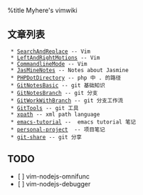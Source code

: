 %title Myhere's vimwiki

== 文章列表 ==
  * [[SearchAndReplace]] -- Vim
  * [[LeftAndRightMotions]] -- Vim
  * [[CommandlineMode]] -- Vim
  * [[JasMineNotes]] -- Notes about Jasmine
  * [[PHPDotDirectory]] -- php 中 . 的路径
  * [[GitNotesBasic]] -- git 基础知识
  * [[GitNotesBranch]] -- git 分支
  * [[GitWorkWithBranch]] -- git 分支工作流
  * [[GitTools]] -- git 工具
  * [[xpath]] -- xml path language
  * [[emacs-tutorial]] --  emacs tutorial 笔记
  * [[personal-project]]  -- 项目笔记
  * [[git-share]] -- git 分享


== TODO ==
* [ ] vim-nodejs-omnifunc
* [ ] vim-nodejs-debugger
